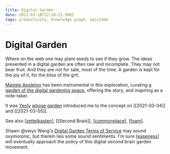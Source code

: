 ```yaml
---
title: Digital Garden
date: 2021-03-18T22:28:23.990Z
tags: productivity, knowledge graph, episteme
---
```


# Digital Garden

Where on the web one may plant seeds to see if they grow. The ideas presented in a digital garden are often raw and incomplete. They may not bear fruit. And they are not for sale, most of the time. A garden is kept for the joy of it, for the bliss of the grit.

[Maggie Appleton](https://maggieappleton.com/garden) has been instrumental in this exploration, curating [a garden of the digital gardening space](https://github.com/MaggieAppleton/digital-gardeners), offering the story, and inspiring as a note-taker.

It was [Yenly](https://yenly.wtf) [whose garden](<(https://til.yenly.wtf)>) introduced me to the concept on [[2021-03-04]] and [[2021-03-05]].

See also [[zettelkasten]], [[Second Brain]], [[commonplace]], [[foam]].

Shawn @swyx Wang's [Digital Garden Terms of Service](https://www.swyx.io/digital-garden-tos/) may sound oxymoronic, but therein lies some sound sentiments. I'm sure [[easeness]] will eventually approach the policy of this digital second brain garden movement.

[//begin]: # "Autogenerated link references for markdown compatibility"
[zettelkasten]: zettelkasten "Zettelkasten"
[commonplace]: ../commonplace "Commonplace"
[foam]: foam "Foam"
[easeness]: ../easeness "Easeness"
[//end]: # "Autogenerated link references"
